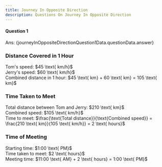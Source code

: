 ```yaml
---
title: Journey In Opposite Direction
description: Questions On Journey In Opposite Direction
---
```






#### Question 1

<Accordions>
  <Accordion title="Question">
    <MultipleChoiceQuestion questionData={journeyInOppositeDirectionQuestion1Data.questionData} />
  </Accordion>

  <Accordion title="Answer Walkthrough">
    <p className="ml-11">Ans: {journeyInOppositeDirectionQuestion1Data.questionData.answer}</p>
        <JourneyDiagram scenarios={journeyInOppositeDirectionQuestion1Data.journeyDiagram.scenarios}/>
        <div className="steps">
  <div className="step">
    <h3>Distance Covered in 1 Hour</h3>
    Tom's speed: $45 \text{ km/h}$<br />
    Jerry's speed: $60 \text{ km/h}$<br />
    Combined distance in 1 hour: $45 \text{ km} + 60 \text{ km} = 105 \text{ km}$
  </div>
  
  <div className="step">
    <h3>Time Taken to Meet</h3>
    Total distance between Tom and Jerry: $210 \text{ km}$<br />
    Combined speed: $105 \text{ km/h}$<br />
    Time to meet: $\frac{\text{Total distance}}{\text{Combined speed}} = \frac{210 \text{ km}}{105 \text{ km/h}} = 2 \text{ hours}$
  </div>
  
  <div className="step">
    <h3>Time of Meeting</h3>
    Starting time: $1:00 \text{ PM}$<br />
    Time taken to meet: $2 \text{ hours}$<br />
    Meeting time: $11:00 \text{ AM} + 2 \text{ hours} = 1:00 \text{ PM}$
  </div>
</div>
  </Accordion>
</Accordions>
